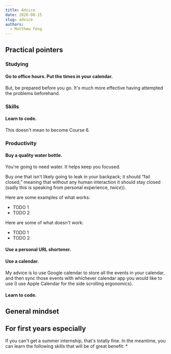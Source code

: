 ```yaml
---
title: Advice
date: 2020-08-15
slug: advice
authors:
  - Matthew Feng
---
```


## Practical pointers

### Studying

#### Go to office hours. Put the times in your calendar.
But, be prepared before you go. It's much more effective having attempted the problems beforehand.

### Skills

#### Learn to code.
This doesn't mean to become Course 6.


### Productivity

#### Buy a quality water bottle.
You're going to need water. It helps keep you focused.

Buy one that isn't likely going to leak in your backpack; it should &ldquo;fail closed,&rdquo; meaning that without any human interaction it should stay closed (sadly this is speaking from personal experience, _twice_)).

Here are some examples of what works:
* TODO 1
* TODO 2

Here are some of what doesn't work:
* TODO 1
* TODO 2

#### Use a personal URL shortener.

#### Use a calendar.
My advice is to use Google calendar to store all the events in your calendar, and then sync those events with whichever calendar app you would like to use (I use Apple Calendar for the side scrolling ergonomics).

#### Learn to code.

## General mindset


## For first years especially
If you can't get a summer internship, that's totally fine. In the meantime, you can learn the following skills that will be of great benefit:
* 



